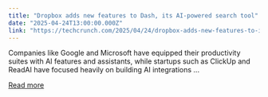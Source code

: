 ```yaml
---
title: "Dropbox adds new features to Dash, its AI-powered search tool"
date: "2025-04-24T13:00:00.000Z"
link: "https://techcrunch.com/2025/04/24/dropbox-adds-new-features-to-its-ai-powered-search-tool-dash/"
---
```


Companies like Google and Microsoft have equipped their productivity suites with AI features and assistants, while startups such as ClickUp and ReadAI have focused heavily on building AI integrations ...

[Read more](https://techcrunch.com/2025/04/24/dropbox-adds-new-features-to-its-ai-powered-search-tool-dash/)
